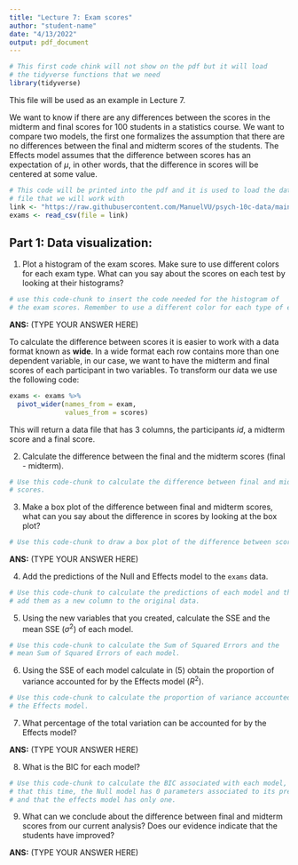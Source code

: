 ```yaml
---
title: "Lecture 7: Exam scores"
author: "student-name"
date: "4/13/2022"
output: pdf_document
---
```


```r
# This first code chink will not show on the pdf but it will load 
# the tidyverse functions that we need
library(tidyverse)
```

This file will be used as an example in Lecture 7.

We want to know if there are any differences between the scores in the midterm 
and final scores for 100 students in a statistics course. We want to compare
two models, the first one formalizes the assumption that there are no 
differences between the final and midterm scores of the students. The Effects 
model assumes that the difference between scores has an expectation of $\mu$, 
in other words, that the difference in scores will be centered at some value.

```r
# This code will be printed into the pdf and it is used to load the data
# file that we will work with 
link <- "https://raw.githubusercontent.com/ManuelVU/psych-10c-data/main/exams-example.csv"
exams <- read_csv(file = link)
```

## Part 1: Data visualization:

1. Plot a histogram of the exam scores. Make sure to use different colors for 
each exam type. What can you say about the scores on each test by looking at 
their histograms?

```r
# use this code-chunk to insert the code needed for the histogram of 
# the exam scores. Remember to use a different color for each type of exam.
```

**ANS:** (TYPE YOUR ANSWER HERE)



To calculate the difference between scores it is easier to work with a data 
format known as **wide**. In a wide format each row contains more than one 
dependent variable, in our case, we want to have the midterm and final 
scores of each participant in two variables. To transform our data we use the 
following code:

```r
exams <- exams %>% 
  pivot_wider(names_from = exam, 
              values_from = scores)
```

This will return a data file that has 3 columns, the participants *id*, a 
midterm score and a final score.

2. Calculate the difference between the final and the midterm scores 
(final - midterm).

```r
# Use this code-chunk to calculate the difference between final and midterm 
# scores.
```



3. Make a box plot of the difference between final and midterm scores, what
can you say about the difference in scores by looking at the box plot?

```r
# Use this code-chunk to draw a box plot of the difference between scores 
```

**ANS:** (TYPE YOUR ANSWER HERE)



4. Add the predictions of the Null and Effects model to the `exams` data. 

```r
# Use this code-chunk to calculate the predictions of each model and then 
# add them as a new column to the original data.
```



5. Using the new variables that you created, calculate the SSE and the mean SSE
($\sigma^2$) of each model.

```r
# Use this code-chunk to calculate the Sum of Squared Errors and the
# mean Sum of Squared Errors of each model.
```



6. Using the SSE of each model calculate in (5) obtain the proportion of 
variance accounted for by the Effects model ($R^2$).

```r
# Use this code-chunk to calculate the proportion of variance accounted for by
# the Effects model. 
```



7. What percentage of the total variation can be accounted for by the Effects 
model?

**ANS:** (TYPE YOUR ANSWER HERE)



8. What is the BIC for each model?

```r
# Use this code-chunk to calculate the BIC associated with each model, remember
# that this time, the Null model has 0 parameters associated to its predictions
# and that the effects model has only one.
```



9. What can we conclude about the difference between final and midterm scores 
from our current analysis? Does our evidence indicate that the students have 
improved?

**ANS:** (TYPE YOUR ANSWER HERE)
